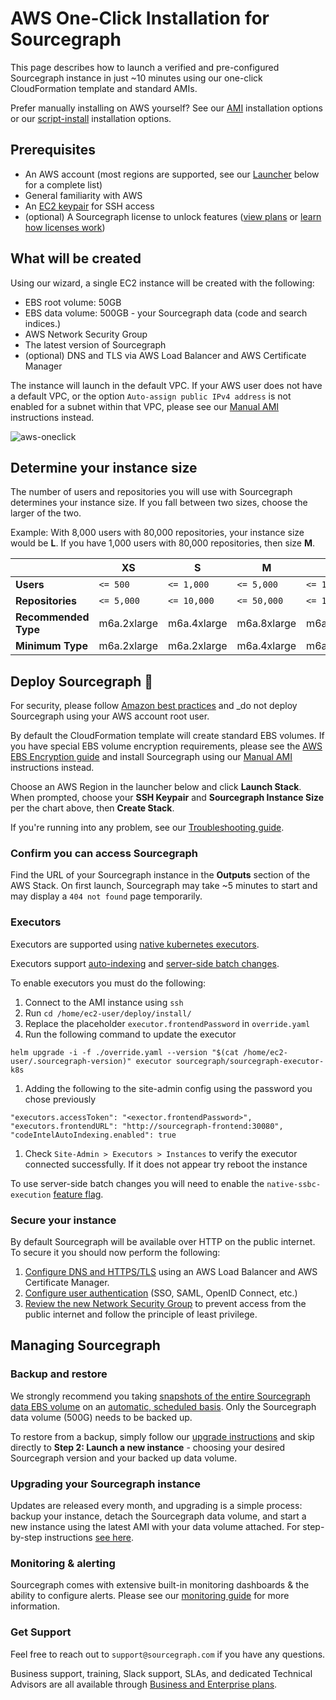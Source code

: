 # AWS One-Click Installation for Sourcegraph

This page describes how to launch a verified and pre-configured Sourcegraph instance in just ~10 minutes using our one-click CloudFormation template and standard AMIs.

Prefer manually installing on AWS yourself? See our [AMI](/admin/deploy/machine-images/aws-ami) installation options or our [script-install](/admin/deploy/single-node/script) installation options.

## Prerequisites

* An AWS account (most regions are supported, see our [Launcher](#deploy-sourcegraph) below for a complete list)
* General familiarity with AWS
* An [EC2 keypair](https://docs.aws.amazon.com/AWSEC2/latest/UserGuide/create-key-pairs.html) for SSH access
* (optional) A Sourcegraph license to unlock features ([view plans](https://sourcegraph.com/pricing) or [learn how licenses work](/admin/licensing/))

## What will be created

Using our wizard, a single EC2 instance will be created with the following:

- EBS root volume: 50GB
- EBS data volume: 500GB - your Sourcegraph data (code and search indices.)
- AWS Network Security Group
- The latest version of Sourcegraph
- (optional) DNS and TLS via AWS Load Balancer and AWS Certificate Manager

<Callout type="note">The instance will launch in the default VPC. If your AWS user does not have a default VPC, or the option `Auto-assign public IPv4 address` is not enabled for a subnet within that VPC, please see our [Manual AMI](/admin/deploy/machine-images/aws-ami) instructions instead.</Callout>

![aws-oneclick](https://storage.googleapis.com/sourcegraph-assets/Docs/aws-oneclick-diagram.png)

## Determine your instance size

The number of users and repositories you will use with Sourcegraph determines your instance size. If you fall between two sizes, choose the larger of the two.

Example: With 8,000 users with 80,000 repositories, your instance size would be **L**. If you have 1,000 users with 80,000 repositories, then size **M**.

|                      |   **XS**    |    **S**    |    **M**    |    **L**     |    **XL**    |
| -------------------- | ----------- | ----------- | ----------- | ------------ | ------------ |
| **Users**            | `<= 500`    | `<= 1,000`  | `<= 5,000`  | `<= 10,000`  | `<= 20,000`  |
| **Repositories**     | `<= 5,000`  | `<= 10,000` | `<= 50,000` | `<= 100,000` | `<= 250,000` |
| **Recommended Type** | m6a.2xlarge | m6a.4xlarge | m6a.8xlarge | m6a.12xlarge | m6a.24xlarge |
| **Minimum Type**     | m6a.2xlarge | m6a.2xlarge | m6a.4xlarge | m6a.8xlarge  | m6a.12xlarge |

## Deploy Sourcegraph 🎉

<Callout type="note">For security, please follow [Amazon best practices](https://docs.aws.amazon.com/accounts/latest/reference/best-practices-root-user.html) and _do not deploy Sourcegraph using your AWS account root user.</Callout>

<Callout type="note">By default the CloudFormation template will create standard EBS volumes. If you have special EBS volume encryption requirements, please see the [AWS EBS Encryption guide](https://docs.aws.amazon.com/AWSEC2/latest/UserGuide/EBSEncryption.html) and install Sourcegraph using our [Manual AMI](/admin/deploy/machine-images/aws-ami) instructions instead.</Callout>

Choose an AWS Region in the launcher below and click **Launch Stack**. When prompted, choose your **SSH Keypair** and **Sourcegraph Instance Size** per the chart above, then **Create Stack**.

<AWSOneClickLaunchForm />

If you're running into any problem, see our [Troubleshooting guide](/admin/troubleshooting).

### Confirm you can access Sourcegraph

Find the URL of your Sourcegraph instance in the **Outputs** section of the AWS Stack. On first launch, Sourcegraph may take ~5 minutes to start and may display a `404 not found` page temporarily.

### Executors

Executors are supported using [native kubernetes executors](/admin/executors/deploy_executors_kubernetes).

Executors support [auto-indexing](/code-search/code-navigation/auto_indexing) and [server-side batch changes](/batch-changes/server-side).

To enable executors you must do the following:

1. Connect to the AMI instance using `ssh`
2. Run `cd /home/ec2-user/deploy/install/`
3. Replace the placeholder `executor.frontendPassword` in `override.yaml`
4. Run the following command to update the executor

```curl
helm upgrade -i -f ./override.yaml --version "$(cat /home/ec2-user/.sourcegraph-version)" executor sourcegraph/sourcegraph-executor-k8s
```

1. Adding the following to the site-admin config using the password you chose previously

```curl
"executors.accessToken": "<exector.frontendPassword>",
"executors.frontendURL": "http://sourcegraph-frontend:30080",
"codeIntelAutoIndexing.enabled": true
```

1. Check `Site-Admin > Executors > Instances` to verify the executor connected successfully. If it does not appear try reboot the instance

To use server-side batch changes you will need to enable the `native-ssbc-execution` [feature flag](/admin/executors/native_execution#enable).

### Secure your instance

By default Sourcegraph will be available over HTTP on the public internet. To secure it you should now perform the following:

1. [Configure DNS and HTTPS/TLS](/admin/deploy/machine-images/aws-ami#networking) using an AWS Load Balancer and AWS Certificate Manager.
2. [Configure user authentication](/admin/auth/) (SSO, SAML, OpenID Connect, etc.)
3. [Review the new Network Security Group](https://docs.aws.amazon.com/vpc/latest/userguide/VPC_SecurityGroups.html) to prevent access from the public internet and follow the principle of least privilege.

## Managing Sourcegraph

### Backup and restore

We strongly recommend you taking [snapshots of the entire Sourcegraph data EBS volume](https://docs.aws.amazon.com/AWSEC2/latest/UserGuide/ebs-creating-snapshot.html) on an [automatic, scheduled basis](https://docs.aws.amazon.com/AWSEC2/latest/UserGuide/snapshot-lifecycle.html). Only the Sourcegraph data volume (500G) needs to be backed up.

To restore from a backup, simply follow our [upgrade instructions](/admin/deploy/machine-images/aws-ami#upgrade) and skip directly to **Step 2: Launch a new instance** - choosing your desired Sourcegraph version and your backed up data volume.

### Upgrading your Sourcegraph instance

Updates are released every month, and upgrading is a simple process: backup your instance, detach the Sourcegraph data volume, and start a new instance using the latest AMI with your data volume attached. For step-by-step instructions [see here](/admin/deploy/machine-images/aws-ami#upgrade).

### Monitoring & alerting

Sourcegraph comes with extensive built-in monitoring dashboards & the ability to configure alerts. Please see our [monitoring guide](/admin/how-to/monitoring-guide) for more information.

### Get Support

Feel free to reach out to `support@sourcegraph.com` if you have any questions.

Business support, training, Slack support, SLAs, and dedicated Technical Advisors are all available through [Business and Enterprise plans](https://sourcegraph.com/pricing).
